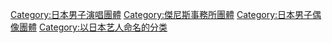 {{DEFAULTSORT:Kinki Kids}}
[[Category:日本男子演唱團體|Category:日本男子演唱團體]]
[[Category:傑尼斯事務所團體|Category:傑尼斯事務所團體]]
[[Category:日本男子偶像團體|Category:日本男子偶像團體]]
[[Category:以日本艺人命名的分类|Category:以日本艺人命名的分类]]
